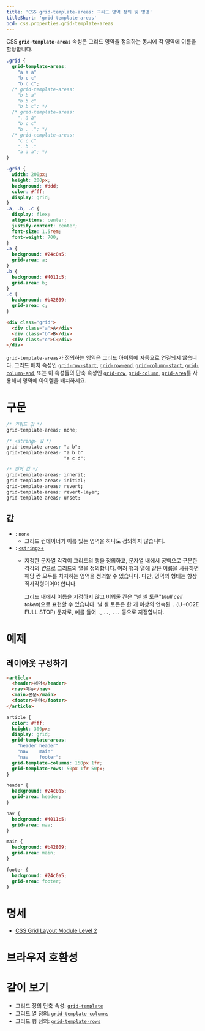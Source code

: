 ```yaml
---
title: 'CSS grid-template-areas: 그리드 영역 정의 및 명명'
titleShort: 'grid-template-areas'
bcd: css.properties.grid-template-areas
---
```


CSS **`grid-template-areas`** 속성은 그리드 영역을 정의하는 동시에 각 영역에 이름을 할당합니다.

```css hidden name=demo
.grid {
  grid-template-areas:
    "a a a"
    "b c c"
    "b c c";
  /* grid-template-areas:
    "b b a"
    "b b c"
    "b b c"; */
  /* grid-template-areas:
    ". a a"
    "b c c"
    "b . ."; */
  /* grid-template-areas:
    "c c c"
    ". b ."
    "a a a"; */
}
```

```css hidden editable=false name=demo filename=style
.grid {
  width: 200px;
  height: 200px;
  background: #ddd;
  color: #fff;
  display: grid;
}
.a, .b, .c {
  display: flex;
  align-items: center;
  justify-content: center;
  font-size: 1.5rem;
  font-weight: 700;
}
.a {
  background: #24c0a5;
  grid-area: a;
}
.b {
  background: #4011c5;
  grid-area: b;
}
.c {
  background: #b42809;
  grid-area: c;
}
```

```html hidden name=demo
<div class="grid">
  <div class="a">A</div>
  <div class="b">B</div>
  <div class="c">C</div>
</div>
```

<LiveExample height={240} lang="css" name="demo" />

`grid-template-areas`가 정의하는 영역은 그리드 아이템에 자동으로 연결되지 않습니다. 그리드 배치 속성인 [`grid-row-start`], [`grid-row-end`], [`grid-column-start`], [`grid-column-end`], 또는 이 속성들의 단축 속성인 [`grid-row`], [`grid-column`], [`grid-area`]를 사용해서 영역에 아이템을 배치하세요.

# 구문

```css
/* 키워드 값 */
grid-template-areas: none;

/* <string> 값 */
grid-template-areas: "a b";
grid-template-areas: "a b b"
                     "a c d";

/* 전역 값 */
grid-template-areas: inherit;
grid-template-areas: initial;
grid-template-areas: revert;
grid-template-areas: revert-layer;
grid-template-areas: unset;
```

## 값

- : `none`
  - 그리드 컨테이너가 이름 있는 영역을 하나도 정의하지 않습니다.
- : [`<string>`+](https://developer.mozilla.org/en-US/docs/Web/CSS/string)
  - 지정한 문자열 각각이 그리드의 행을 정의하고, 문자열 내에서 공백으로 구분한 각각의 *칸*으로 그리드의 열을 정의합니다. 여러 행과 열에 같은 이름을 사용하면 해당 칸 모두를 차지하는 영역을 정의할 수 있습니다. 다만, 영역의 형태는 항상 직사각형이어야 합니다.

    그리드 내에서 이름을 지정하지 않고 비워둘 칸은 "널 셀 토큰"(_null cell token_)으로 표현할 수 있습니다. 널 셀 토큰은 한 개 이상의 연속된 `.` (U+002E FULL STOP) 문자로, 예를 들어 `.`, `..`, `...` 등으로 지정합니다.

# 예제

## 레이아웃 구성하기

```html hidden name=layout
<article>
  <header>헤더</header>
  <nav>메뉴</nav>
  <main>본문</main>
  <footer>푸터</footer>
</article>
```

```css hidden name=layout
article {
  color: #fff;
  height: 300px;
  display: grid;
  grid-template-areas:
    "header header"
    "nav    main"
    "nav    footer";
  grid-template-columns: 150px 1fr;
  grid-template-rows: 50px 1fr 50px;
}

header {
  background: #24c0a5;
  grid-area: header;
}

nav {
  background: #4011c5;
  grid-area: nav;
}

main {
  background: #b42809;
  grid-area: main;
}

footer {
  background: #24c0a5;
  grid-area: footer;
}
```

<LiveExample name="layout" height={320} lang="css" />

# 명세

- [CSS Grid Layout Module Level 2](https://drafts.csswg.org/css-grid/#grid-template-areas-property)

# 브라우저 호환성

<BrowserCompat data={props.bcd} />

# 같이 보기

- 그리드 정의 단축 속성: [`grid-template`]
- 그리드 열 정의: [`grid-template-columns`]
- 그리드 행 정의: [`grid-template-rows`]

[`grid-area`]: https://developer.mozilla.org/en-US/docs/Web/CSS/grid-area
[`grid-column`]: ./grid-column
[`grid-column-end`]: ./grid-column-end
[`grid-column-start`]: ./grid-column-start
[`grid-row`]: https://developer.mozilla.org/en-US/docs/Web/CSS/grid-row
[`grid-row-end`]: https://developer.mozilla.org/en-US/docs/Web/CSS/grid-row-end
[`grid-row-start`]: https://developer.mozilla.org/en-US/docs/Web/CSS/grid-row-start
[`grid-template`]: ./grid-template
[`grid-template-columns`]: ./grid-template-columns
[`grid-template-rows`]: ./grid-template-rows
